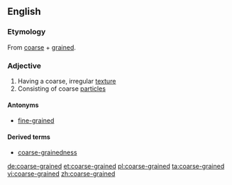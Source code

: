 ==English==

===Etymology===
From [[coarse]] + [[grained]].

===Adjective===
{{en-adj}}

# Having a coarse, irregular [[texture]]
# Consisting of coarse [[particle]]s

====Antonyms====
*[[fine-grained]]

====Derived terms====
*[[coarse-grainedness]]

[[de:coarse-grained]]
[[et:coarse-grained]]
[[pl:coarse-grained]]
[[ta:coarse-grained]]
[[vi:coarse-grained]]
[[zh:coarse-grained]]